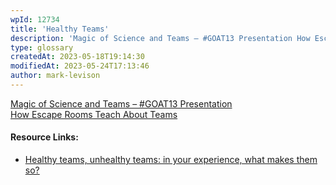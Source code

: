 ```yaml
---
wpId: 12734
title: 'Healthy Teams'
description: 'Magic of Science and Teams – #GOAT13 Presentation How Escape Rooms Teach About Teams Resource Links: Healthy teams, unhealthy teams: in your experience, what makes them so?'
type: glossary
createdAt: 2023-05-18T19:14:30
modifiedAt: 2023-05-24T17:13:46
author: mark-levison
---
```



[Magic of Science and Teams – #GOAT13 Presentation](/blog/magic-of-science-and-teams-presentation.html)  
[How Escape Rooms Teach About Teams](/blog/how-escape-rooms-teach-about-teams.html)

#### Resource Links:

*   [Healthy teams, unhealthy teams: in your experience, what makes them so?](https://dev.to/gergelyorosz/healthy-teams-unhealthy-teams-in-your-experience-what-makes-them-so-4kdh)
